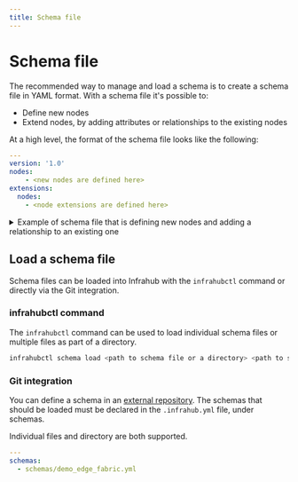 ```yaml
---
title: Schema file
---
```



# Schema file

The recommended way to manage and load a schema is to create a schema file in YAML format. With a schema file it's possible to:

- Define new nodes
- Extend nodes, by adding attributes or relationships to the existing nodes

At a high level, the format of the schema file looks like the following:

```yaml
---
version: '1.0'
nodes:
    - <new nodes are defined here>
extensions:
  nodes:
    - <node extensions are defined here>
```

<details>
  <summary>Example of schema file that is defining new nodes and adding a relationship to an existing one</summary>
  <CodeBlock language="yaml">{infrastructureExtensionRackYaml}</CodeBlock>
</details>

## Load a schema file

Schema files can be loaded into Infrahub with the `infrahubctl` command or directly via the Git integration.

<!-- vale off -->
### infrahubctl command
<!-- vale on -->
The `infrahubctl` command can be used to load individual schema files or multiple files as part of a directory.

```bash
infrahubctl schema load <path to schema file or a directory> <path to schema file or a directory>
```

### Git integration

You can define a schema in an [external repository](/topics/repository).
The schemas that should be loaded must be declared in the ``.infrahub.yml`` file, under schemas.

Individual files and directory are both supported.

```yaml
---
schemas:
  - schemas/demo_edge_fabric.yml
```
